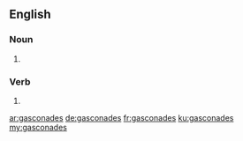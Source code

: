 {{also|Gasconades}}
==English==

===Noun===
{{head|en|noun plural form}}

# {{plural of|gasconade|lang=en}}

===Verb===
{{head|en|verb form}}

# {{en-third-person singular of|gasconade}}

[[ar:gasconades]]
[[de:gasconades]]
[[fr:gasconades]]
[[ku:gasconades]]
[[my:gasconades]]